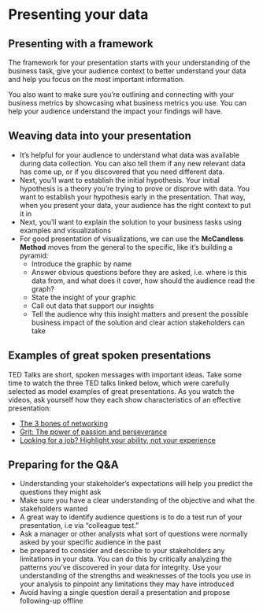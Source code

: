 # Presenting your data

## Presenting with a framework

The framework for your presentation starts with your understanding of the business task, give your audience context to better understand your data and help you focus on the most important information.

You also want to make sure you're outlining and connecting with your business metrics by showcasing what business metrics you use. You can help your audience understand the impact your findings will have.


## Weaving data into your presentation

- It's helpful for your audience to understand what data was available during data collection. You can also tell them if any new relevant data has come up, or if you discovered that you need different data.
- Next, you'll want to establish the initial hypothesis. Your initial hypothesis is a theory you're trying to prove or disprove with data. You want to establish your hypothesis early in the presentation. That way, when you present your data, your audience has the right context to put it in
- Next, you'll want to explain the solution to your business tasks using examples and visualizations
- For good presentation of visualizations, we can use the **McCandless Method** moves from the general to the specific, like it's building a pyramid:
    - Introduce the graphic by name
    - Answer obvious questions before they are asked, i.e. where is this data from, and what does it cover, how should the audience read the graph?
    - State the insight of your graphic
    - Call out data that support our insights
    - Tell the audience why this insight matters and present the possible business impact of the solution and clear action stakeholders can take


## Examples of great spoken presentations

TED Talks are short, spoken messages with important ideas. Take some time to watch the three TED talks linked below, which were carefully selected as model examples of great presentations. As you watch the videos, ask yourself how they each show characteristics of an effective presentation:

- [The 3 bones of networking](https://www.youtube.com/watch?v=4OTPJZnBP8s)
- [Grit: The power of passion and perseverance](https://www.youtube.com/watch?v=H14bBuluwB8)
- [Looking for a job? Highlight your ability, not your experience](https://www.youtube.com/watch?v=guXxy8LH2QM)



## Preparing for the Q&A

- Understanding your stakeholder's expectations will help you predict the questions they might ask
- Make sure you have a clear understanding of the objective and what the stakeholders wanted
- A great way to identify audience questions is to do a test run of your presentation, i.e via "colleague test."
- Ask a manager or other analysts what sort of questions were normally asked by your specific audience in the past
- be prepared to consider and describe to your stakeholders any limitations in your data. You can do this by critically analyzing the patterns you've discovered in your data for integrity. Use your understanding of the strengths and weaknesses of the tools you use in your analysis to pinpoint any limitations they may have introduced
- Avoid having a single question derail a presentation and propose following-up offline










